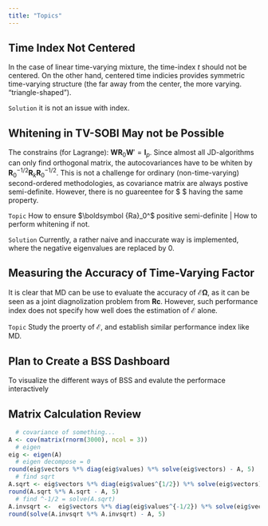 ```yaml
---
title: "Topics"
---
```


## Time Index Not Centered

In the case of linear time-varying mixture, the time-index $t$ should not be centered. On the other hand, centered time indicies provides symmetric time-varying structure (the far away from the center, the more varying. "triangle-shaped").

`Solution` it is not an issue with index.

## Whitening in TV-SOBI May not be Possible

The constrains (for Lagrange): $\boldsymbol{W R}_0 \boldsymbol W' = \boldsymbol I_p$. Since almost all JD-algorithms can only find orthogonal matrix, the autocovariances have to be whiten by $\boldsymbol R_0^{-1/2} \boldsymbol R_k \boldsymbol R_0^{-1/2}$. This is not a challenge for ordinary (non-time-varying) second-ordered methodologies, as covariance matrix are always postive semi-definite. However, there is no guareentee for $ \boldsymbol{Ra}$ having the same property.

`Topic` How to ensure $\boldsymbol {Ra}_0^$ positive semi-definite | How to perform whitening if not.

`Solution` Currently, a rather naive and inaccurate way is implemented, where the negative eigenvalues are replaced by 0.

## Measuring the Accuracy of Time-Varying Factor

It is clear that MD can be use to evaluate the accuracy of $\boldsymbol{\mathcal E \Omega}$, as it can be seen as a joint diagnolization problem from $\boldsymbol{Rc}$. However, such performance index does not specify how well does the estimation of $\boldsymbol{\mathcal E}$ alone.

`Topic` Study the proerty of $\boldsymbol{\mathcal E}$, and establish similar performance index like MD.

## Plan to Create a BSS Dashboard

To visualize the different ways of BSS and evalute the performace interactively


## Matrix Calculation Review

```r
  # covariance of something...
A <- cov(matrix(rnorm(3000), ncol = 3)) 
  # eigen
eig <- eigen(A)
  # eigen decompose = 0
round(eig$vectors %*% diag(eig$values) %*% solve(eig$vectors) - A, 5)
  # find sqrt
A.sqrt <- eig$vectors %*% diag(eig$values^{1/2}) %*% solve(eig$vectors)
round(A.sqrt %*% A.sqrt - A, 5)
  # find ^-1/2 = solve(A.sqrt)
A.invsqrt <-  eig$vectors %*% diag(eig$values^{-1/2}) %*% solve(eig$vectors)
round(solve(A.invsqrt %*% A.invsqrt) - A, 5)
```

